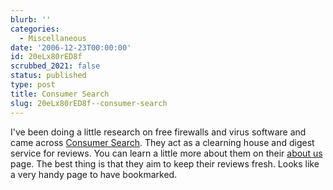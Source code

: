 ```yaml
---
blurb: ''
categories:
  - Miscellaneous
date: '2006-12-23T00:00:00'
id: 20eLx80rED8f
scrubbed_2021: false
status: published
type: post
title: Consumer Search
slug: 20eLx80rED8f--consumer-search
---
```


I've been doing a little research on free firewalls and virus
software and came across
[Consumer Search](http://www.consumersearch.com/). They act as a
clearning house and digest service for reviews. You can learn a
little more about them on their
[about us](http://www.consumersearch.com/www/about.html) page. The
best thing is that they aim to keep their reviews fresh. Looks like
a very handy page to have bookmarked.
